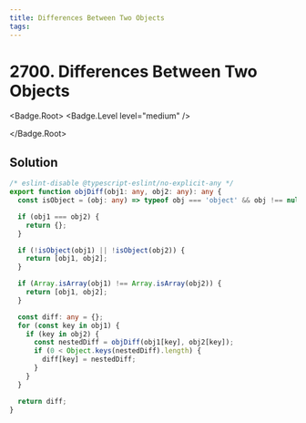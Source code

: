 ```yaml
---
title: Differences Between Two Objects
tags:
---
```


# 2700. Differences Between Two Objects

<Badge.Root>
<Badge.Level level="medium" />

</Badge.Root>

## Solution

```typescript filename="solution.ts" copy
/* eslint-disable @typescript-eslint/no-explicit-any */
export function objDiff(obj1: any, obj2: any): any {
  const isObject = (obj: any) => typeof obj === 'object' && obj !== null;

  if (obj1 === obj2) {
    return {};
  }

  if (!isObject(obj1) || !isObject(obj2)) {
    return [obj1, obj2];
  }

  if (Array.isArray(obj1) !== Array.isArray(obj2)) {
    return [obj1, obj2];
  }

  const diff: any = {};
  for (const key in obj1) {
    if (key in obj2) {
      const nestedDiff = objDiff(obj1[key], obj2[key]);
      if (0 < Object.keys(nestedDiff).length) {
        diff[key] = nestedDiff;
      }
    }
  }

  return diff;
}
```

<ProblemLink
  codingSite="leetcode"
  href="https://leetcode.com/problems/differences-between-two-objects"
  title="Differences Between Two Objects"
/>
